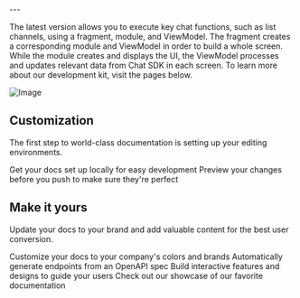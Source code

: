 \---

The latest version allows you to execute key chat functions, such as list channels, using a fragment, module, and ViewModel. The fragment creates a corresponding module and ViewModel in order to build a whole screen. While the module creates and displays the UI, the ViewModel processes and updates relevant data from Chat SDK in each screen. To learn more about our development kit, visit the pages below.





![Image](https://sendbird.com/docs/chat/uikit/v3/android-view/tutorials/getting-started/img/51012e7dafd2104e.png)



## Customization

The first step to world-class documentation is setting up your editing environments.

<CardGroup cols={2}>
  <Card title="Channel view customization" href="https://sendbird.mintlify.app/android-view/customization">
    Get your docs set up locally for easy development
  </Card>

  <Card title="Preview Changes" icon="image" href="https://mintlify.com/docs/development">
    Preview your changes before you push to make sure they're perfect
  </Card>
</CardGroup>

## Make it yours

Update your docs to your brand and add valuable content for the best user conversion.

<CardGroup cols={2}>
  <Card title="Customize Style" icon="palette" href="https://mintlify.com/docs/settings/global">
    Customize your docs to your company's colors and brands
  </Card>

  <Card title="Reference APIs" icon="code" href="https://mintlify.com/docs/api-playground/openapi">
    Automatically generate endpoints from an OpenAPI spec
  </Card>

  <Card title="Add Components" icon="screwdriver-wrench" href="https://mintlify.com/docs/content/components/accordions">
    Build interactive features and designs to guide your users
  </Card>

  <Card title="Get Inspiration" icon="stars" href="https://mintlify.com/customers">
    Check out our showcase of our favorite documentation
  </Card>
</CardGroup>